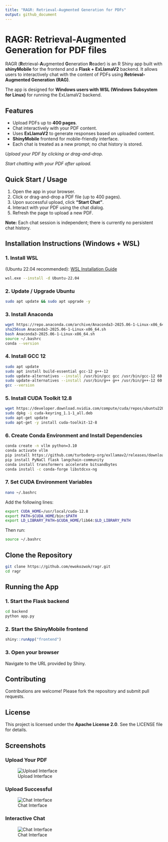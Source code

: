 ```yaml
---
title: "RAGR: Retrieval-Augmented Generation for PDFs"
output: github_document
---
```



# RAGR: Retrieval-Augmented Generation for PDF files

RAGR (**R**etrieval-**A**ugmented **G**eneration **R**eader) is an R Shiny app built with **shinyMobile** for the frontend and a **Flask + ExLlamaV2** backend. It allows users to interactively chat with the content of PDFs using **Retrieval-Augmented Generation (RAG)**.

The app is designed for **Windows users with WSL (Windows Subsystem for Linux)** for running the ExLlamaV2 backend.

## Features

* Upload PDFs up to **400 pages**.
* Chat interactively with your PDF content.
* Uses **ExLlamaV2** to generate responses based on uploaded content.
* **ShinyMobile** frontend for mobile-friendly interface.
* Each chat is treated as a new prompt; no chat history is stored.

*Upload your PDF by clicking or drag-and-drop.*

*Start chatting with your PDF after upload.*

## Quick Start / Usage

1. Open the app in your browser.
2. Click or drag-and-drop a PDF file (up to 400 pages).
3. Upon successful upload, click **"Start Chat"**.
4. Interact with your PDF using the chat dialog.
5. Refresh the page to upload a new PDF.

**Note:** Each chat session is independent; there is currently no persistent chat history.

## Installation Instructions (Windows + WSL)

### 1. Install WSL
(Ubuntu 22.04 recommended): [WSL Installation Guide](https://docs.microsoft.com/en-us/windows/wsl/install)

```bash
wsl.exe --install -d Ubuntu-22.04
```

### 2. Update / Upgrade Ubuntu

```bash
sudo apt update && sudo apt upgrade -y
```

### 3. Install Anaconda

```bash
wget https://repo.anaconda.com/archive/Anaconda3-2025.06-1-Linux-x86_64.sh
sha256sum Anaconda3-2025.06-1-Linux-x86_64.sh
bash Anaconda3-2025.06-1-Linux-x86_64.sh
source ~/.bashrc
conda --version
```

### 4. Install GCC 12

```bash
sudo apt update
sudo apt install build-essential gcc-12 g++-12
sudo update-alternatives --install /usr/bin/gcc gcc /usr/bin/gcc-12 60
sudo update-alternatives --install /usr/bin/g++ g++ /usr/bin/g++-12 60
gcc --version
```

### 5. Install CUDA Toolkit 12.8

```bash
wget https://developer.download.nvidia.com/compute/cuda/repos/ubuntu2204/x86_64/cuda-keyring_1.1-1_all.deb
sudo dpkg -i cuda-keyring_1.1-1_all.deb
sudo apt-get update
sudo apt-get -y install cuda-toolkit-12-8
```

### 6. Create Conda Environment and Install Dependencies

```bash
conda create -n vllm python=3.10
conda activate vllm
pip install https://github.com/turboderp-org/exllamav2/releases/download/v0.3.2/exllamav2-0.3.2+cu118.torch2.4.0-cp310-cp310-linux_x86_64.whl
pip install PyNaCl flask langchain-community
conda install transformers accelerate bitsandbytes
conda install -c conda-forge libstdcxx-ng
```

### 7. Set CUDA Environment Variables

```bash
nano ~/.bashrc
```

Add the following lines:
```bash
export CUDA_HOME=/usr/local/cuda-12.8
export PATH=$CUDA_HOME/bin:$PATH
export LD_LIBRARY_PATH=$CUDA_HOME/lib64:$LD_LIBRARY_PATH
```

Then run:
```bash
source ~/.bashrc
```

## Clone the Repository

```bash
git clone https://github.com/ewokozwok/ragr.git
cd ragr
```

## Running the App

### 1. Start the Flask backend

```bash
cd backend
python app.py
```

### 2. Start the ShinyMobile frontend

```r
shiny::runApp("frontend")
```

### 3. Open your browser
Navigate to the URL provided by Shiny.

## Contributing

Contributions are welcome! Please fork the repository and submit pull requests.

## License

This project is licensed under the **Apache License 2.0**. See the LICENSE file for details.


## Screenshots

### Upload Your PDF
![Upload Interface](https://i.postimg.cc/sxK0XP1h/Upload.png)

### Upload Successful
![Chat Interface](https://i.postimg.cc/sDDNLL09/Start-Chat.png)  

### Interactive Chat
![Chat Interface](https://i.postimg.cc/9MhxYg79/Chat.png)  




